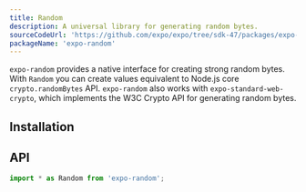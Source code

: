 ```yaml
---
title: Random
description: A universal library for generating random bytes.
sourceCodeUrl: 'https://github.com/expo/expo/tree/sdk-47/packages/expo-random'
packageName: 'expo-random'
---
```



`expo-random` provides a native interface for creating strong random bytes. With `Random` you can create values equivalent to Node.js core `crypto.randomBytes` API. `expo-random` also works with `expo-standard-web-crypto`, which implements the W3C Crypto API for generating random bytes.

<PlatformsSection android emulator ios simulator web />

## Installation

<APIInstallSection />

## API

```js
import * as Random from 'expo-random';
```

<APISection packageName="expo-random" apiName="Random" />
